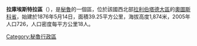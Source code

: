'''拉庫埃斯特拉區'''（{{lang-es|Distrito de La Cuesta}}），是[[秘魯|秘魯]]的一個區，位於該國西北部[[拉利伯塔德大區|拉利伯塔德大區]]的[[奧圖斯科省|奧圖斯科省]]，始建於1876年5月14日，面積39.25平方公里，海拔高度1,874米，2005年人口726，人口密度每平方公里18人。

{{Peru-geo-stub}}
[[Category:秘魯行政區|Category:秘魯行政區]]